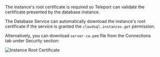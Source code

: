 The instance's root certificate is required so Teleport can validate the
certificate presented by the database instance.

The Database Service can automatically download the instance's root certificate
if the service is granted the `cloudsql.instances.get` permission.

Alternatively, you can download `server-ca.pem` file from the Connections tab
under Security section:

![Instance Root Certificate](../../../img/database-access/guides/cloudsql/instance-root-ca@2x.png)
